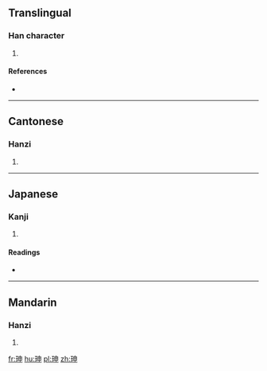 ==Translingual==

===Han character===
{{Han char|rn=96|rad=玉|as=05|sn=9|four=1510<sub>6</sub>|canj=一土中田中 (MGLWL)}}

# {{defn|Han|sort=玉05}}

====References====
* {{Han ref|kx=0729.160|dkj=20910|hdz=21106.080|uh=73C5|ud=29637|bh=CFCA|bd=53194}}

----

==Cantonese==

===Hanzi===
{{yue-hanzi|jyut=|y=san1}}

# {{defn|lang=yue|sort=玉05}}

----

==Japanese==

===Kanji===
{{ja-kanji|grade=|rs=玉05}}

# {{defn|lang=ja|sort=玉05}}

====Readings====
* {{ja-readings|on=[[しん]] (shin)|kun=}}

----

==Mandarin==

===Hanzi===
{{cmn-hanzi|pin=[[shēn]] ([[shen1]])|wg=shen<sup>1</sup>}}

# {{defn|lang=cmn|sort=玉05}}

[[fr:珅]]
[[hu:珅]]
[[pl:珅]]
[[zh:珅]]